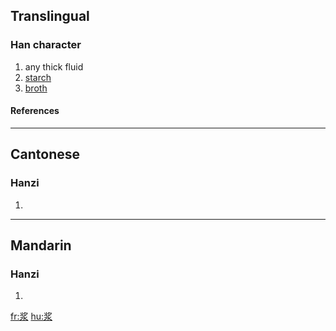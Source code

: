 {{see|漿}}

==Translingual==
===Han character===
{{Han char|rn=85|rad=水|as=06|sn=10|four=|canj=中弓水 (LNE)}}
# any thick fluid
# [[starch]]
# [[broth]]
====References====
{{Han ref|kx=0623.171|hdz=31601.030|uh=6D46|ud=27974}}

----
==Cantonese==
===Hanzi===
{{yue-hanzi|jyut=|y=jeung1}}
# {{defn|Cantonese}}

----
==Mandarin==
===Hanzi===
{{cmn-hanzi|tra=漿|pin=[[jiāng]] ([[jiang1]])|wg=chiang<sup>1</sup>}}
# {{defn|Mandarin}}

[[fr:浆]]
[[hu:浆]]